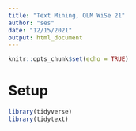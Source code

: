 ```yaml
---
title: "Text Mining, QLM WiSe 21"
author: "ses"
date: "12/15/2021"
output: html_document
---
```


```r
knitr::opts_chunk$set(echo = TRUE)
```


# Setup

```r
library(tidyverse)
library(tidytext)
```

